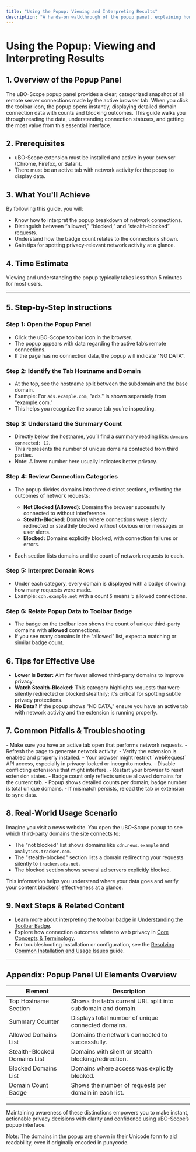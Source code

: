 ```yaml
---
title: "Using the Popup: Viewing and Interpreting Results"
description: "A hands-on walkthrough of the popup panel, explaining how to view, filter, and interpret domain connection data, badge counts, and blocking outcomes. Includes tips for distinguishing between allowed, blocked, and stealth (undetected) requests."
---
```


# Using the Popup: Viewing and Interpreting Results


## 1. Overview of the Popup Panel

The uBO-Scope popup panel provides a clear, categorized snapshot of all remote server connections made by the active browser tab. When you click the toolbar icon, the popup opens instantly, displaying detailed domain connection data with counts and blocking outcomes. This guide walks you through reading the data, understanding connection statuses, and getting the most value from this essential interface.


## 2. Prerequisites

- uBO-Scope extension must be installed and active in your browser (Chrome, Firefox, or Safari).
- There must be an active tab with network activity for the popup to display data.


## 3. What You'll Achieve

By following this guide, you will:
- Know how to interpret the popup breakdown of network connections.
- Distinguish between “allowed,” “blocked,” and “stealth-blocked” requests.
- Understand how the badge count relates to the connections shown.
- Gain tips for spotting privacy-relevant network activity at a glance.


## 4. Time Estimate

Viewing and understanding the popup typically takes less than 5 minutes for most users.


---

## 5. Step-by-Step Instructions

### Step 1: Open the Popup Panel
- Click the uBO-Scope toolbar icon in the browser.
- The popup appears with data regarding the active tab’s remote connections.
- If the page has no connection data, the popup will indicate "NO DATA".

### Step 2: Identify the Tab Hostname and Domain
- At the top, see the hostname split between the subdomain and the base domain.
- Example: For `ads.example.com`, "ads." is shown separately from "example.com."
- This helps you recognize the source tab you’re inspecting.

### Step 3: Understand the Summary Count
- Directly below the hostname, you’ll find a summary reading like: `domains connected: 12`.
- This represents the number of unique domains contacted from third parties.
- Note: A lower number here usually indicates better privacy.

### Step 4: Review Connection Categories
- The popup divides domains into three distinct sections, reflecting the outcomes of network requests:

  - **Not Blocked (Allowed):** Domains the browser successfully connected to without interference.
  - **Stealth-Blocked:** Domains where connections were silently redirected or stealthily blocked without obvious error messages or user alerts.
  - **Blocked:** Domains explicitly blocked, with connection failures or errors.

- Each section lists domains and the count of network requests to each.

### Step 5: Interpret Domain Rows
- Under each category, every domain is displayed with a badge showing how many requests were made.
- Example: `cdn.example.net` with a count `5` means 5 allowed connections.

### Step 6: Relate Popup Data to Toolbar Badge
- The badge on the toolbar icon shows the count of unique third-party domains with **allowed** connections.
- If you see many domains in the "allowed" list, expect a matching or similar badge count.


## 6. Tips for Effective Use

- **Lower Is Better:** Aim for fewer allowed third-party domains to improve privacy.
- **Watch Stealth-Blocked:** This category highlights requests that were silently redirected or blocked stealthily; it's critical for spotting subtle privacy protections.
- **No Data?** If the popup shows "NO DATA," ensure you have an active tab with network activity and the extension is running properly.


## 7. Common Pitfalls & Troubleshooting

<AccordionGroup title="Troubleshooting Popup Issues">
<Accordion title="Popup Shows NO DATA">
- Make sure you have an active tab open that performs network requests.
- Refresh the page to generate network activity.
- Verify the extension is enabled and properly installed.
</Accordion>
<Accordion title="Domain Lists Are Empty or Do Not Update">
- Your browser might restrict `webRequest` API access, especially in privacy-locked or incognito modes.
- Disable conflicting extensions that might interfere.
- Restart your browser to reset extension states.
</Accordion>
<Accordion title="Badge Count Does Not Match Allowed Domains">
- Badge count only reflects unique allowed domains for the current tab.
- Popup shows detailed counts per domain; badge number is total unique domains.
- If mismatch persists, reload the tab or extension to sync data.
</Accordion>
</AccordionGroup>


## 8. Real-World Usage Scenario

Imagine you visit a news website. You open the uBO-Scope popup to see which third-party domains the site connects to:
- The "not blocked" list shows domains like `cdn.news.example` and `analytics.tracker.com`.
- The "stealth-blocked" section lists a domain redirecting your requests silently to `tracker.ads.net`.
- The blocked section shows several ad servers explicitly blocked.

This information helps you understand where your data goes and verify your content blockers’ effectiveness at a glance.


## 9. Next Steps & Related Content

- Learn more about interpreting the toolbar badge in [Understanding the Toolbar Badge](https://docs.example.com/overview/features-quickstart/badge-interpretation).
- Explore how connection outcomes relate to web privacy in [Core Concepts & Terminology](https://docs.example.com/overview/core-concepts-architecture/core-concepts-terminology).
- For troubleshooting installation or configuration, see the [Resolving Common Installation and Usage Issues](https://docs.example.com/getting-started/troubleshooting/common-issues) guide.


---


## Appendix: Popup Panel UI Elements Overview

| Element                         | Description                                                     |
|--------------------------------|-----------------------------------------------------------------|
| Top Hostname Section            | Shows the tab’s current URL split into subdomain and domain.    |
| Summary Counter                 | Displays total number of unique connected domains.              |
| Allowed Domains List            | Domains the network connected to successfully.                  |
| Stealth-Blocked Domains List   | Domains with silent or stealth blocking/redirection.            |
| Blocked Domains List            | Domains where access was explicitly blocked.                    |
| Domain Count Badge              | Shows the number of requests per domain in each list.           |


---

Maintaining awareness of these distinctions empowers you to make instant, actionable privacy decisions with clarity and confidence using uBO-Scope’s popup interface.


<Check>
Note: The domains in the popup are shown in their Unicode form to aid readability, even if originally encoded in punycode.
</Check>